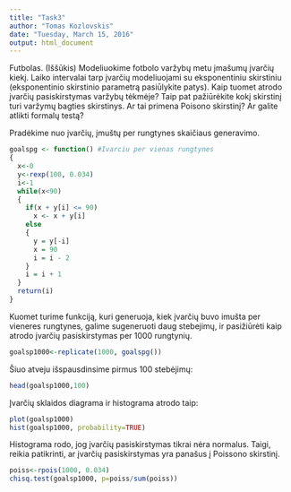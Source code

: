 ```yaml
---
title: "Task3"
author: "Tomas Kozlovskis"
date: "Tuesday, March 15, 2016"
output: html_document
---
```

Futbolas. (Iššūkis) Modeliuokime fotbolo varžybų metu įmašumų įvarčių kiekį. Laiko intervalai tarp įvarčių modeliuojami su eksponentiniu skirstiniu (eksponentinio skirstinio parametrą pasiūlykite patys). Kaip tuomet atrodo įvarčių pasiskirstymas varžybų tėkmėje? Taip pat pažiūrėkite kokį skirstinį turi varžymų bagties skirstinys. Ar tai primena Poisono skirstinį? Ar galite atlikti formalų testą?

Pradėkime nuo įvarčių, įmuštų per rungtynes skaičiaus generavimo.

```r
goalspg <- function() #Ivarciu per vienas rungtynes
{
  x<-0
  y<-rexp(100, 0.034)
  i<-1
  while(x<90)
  {
    if(x + y[i] <= 90)
      x <- x + y[i]
    else
    {
      y = y[-i]
      x = 90
      i = i - 2
    }
    i = i + 1
  }
  return(i)
}

```

Kuomet turime funkciją, kuri generuoja, kiek įvarčių buvo imušta per vieneres rungtynes, galime sugeneruoti daug stebejimų, ir pasižiūrėti kaip atrodo įvarčių pasiskirstymas per 1000 rungtynių. 

```r
goalsp1000<-replicate(1000, goalspg())
```

Šiuo atveju išspausdinsime pirmus 100 stebėjimų:

```r
head(goalsp1000,100)
```

Įvarčių sklaidos diagrama ir histograma atrodo taip:
```r
plot(goalsp1000)
hist(goalsp1000, probability=TRUE)
```

Histograma rodo, jog įvarčių pasiskirstymas tikrai nėra normalus. Taigi, reikia patikrinti, ar įvarčių pasiskirstymas yra panašus į Poissono skirstinį.

```r
poiss<-rpois(1000, 0.034)
chisq.test(goalsp1000, p=poiss/sum(poiss))
```
